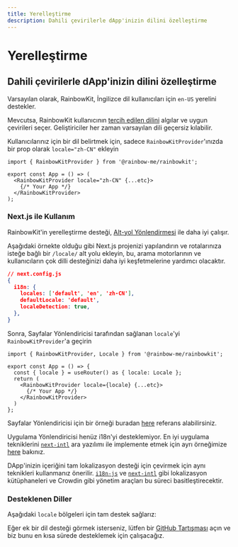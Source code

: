 ```yaml
---
title: Yerelleştirme
description: Dahili çevirilerle dApp'inizin dilini özelleştirme
---
```


# Yerelleştirme

## Dahili çevirilerle dApp'inizin dilini özelleştirme

Varsayılan olarak, RainbowKit, İngilizce dil kullanıcıları için `en-US` yerelini destekler.

Mevcutsa, RainbowKit kullanıcının [tercih edilen dilini](https://developer.mozilla.org/en-US/docs/Web/API/Navigator/language) algılar ve uygun çevirileri seçer. Geliştiriciler her zaman varsayılan dili geçersiz kılabilir.

Kullanıcılarınız için bir dil belirtmek için, sadece `RainbowKitProvider`'ınızda bir prop olarak `locale="zh-CN"` ekleyin

```tsx
import { RainbowKitProvider } from '@rainbow-me/rainbowkit';

export const App = () => (
  <RainbowKitProvider locale="zh-CN" {...etc}>
    {/* Your App */}
  </RainbowKitProvider>
);
```

### Next.js ile Kullanım

RainbowKit'in yerelleştirme desteği, [Alt-yol Yönlendirmesi](https://nextjs.org/docs/pages/building-your-application/routing/internationalization#sub-path-routing) ile daha iyi çalışır.

Aşağıdaki örnekte olduğu gibi Next.js projenizi yapılandırın ve rotalarınıza isteğe bağlı bir `/locale/` alt yolu ekleyin, bu, arama motorlarının ve kullanıcıların çok dilli desteğinizi daha iyi keşfetmelerine yardımcı olacaktır.

```json
// next.config.js
{
  i18n: {
    locales: ['default', 'en', 'zh-CN'],
    defaultLocale: 'default',
    localeDetection: true,
  },
}
```

Sonra, Sayfalar Yönlendiricisi tarafından sağlanan `locale`'yi `RainbowKitProvider`'a geçirin

```tsx
import { RainbowKitProvider, Locale } from '@rainbow-me/rainbowkit';

export const App = () => {
  const { locale } = useRouter() as { locale: Locale };
  return (
    <RainbowKitProvider locale={locale} {...etc}>
      {/* Your App */}
    </RainbowKitProvider>
  )
};
```

Sayfalar Yönlendiricisi için bir örneği buradan [here](https://github.com/rainbow-me/rainbowkit/tree/main/examples/with-next) referans alabilirsiniz.

Uygulama Yönlendiricisi henüz i18n'yi desteklemiyor. En iyi uygulama tekniklerini [`next-intl`](https://github.com/amannn/next-intl) ara yazılımı ile implemente etmek için ayrı örneğimize [here](https://github.com/rainbow-me/rainbowkit/tree/main/examples/with-next-app-i18n) bakınız.

DApp'inizin içeriğini tam lokalizasyon desteği için çevirmek için aynı teknikleri kullanmanız önerilir. [`i18n-js`](https://github.com/fnando/i18n) ve [`next-intl`](https://github.com/amannn/next-intl) gibi lokalizasyon kütüphaneleri ve Crowdin gibi yönetim araçları bu süreci basitleştirecektir.

### Desteklenen Diller

Aşağıdaki `locale` bölgeleri için tam destek sağlarız:

<Table
  header={[
    'Language', 'Region', 'Locale', 'Shortform'
  ]}
  dataTypes={[
    'string', 'string', 'code', 'code'
  ]}
  data={[
    ['English', 'United States 🇺🇸', 'en-US', 'en'],
    ['中文', 'Mainland China 🇨🇳', 'zh-CN', 'zh'],
    ['हिंदी', 'India 🇮🇳', 'hi-IN', 'hi'],
    ['Español', 'Latin America 🌎', 'es-419', 'es'],
    ['Français', 'France 🇫🇷', 'fr-FR', 'fr'],
    ['العربية', 'Middle East 🌍', 'ar-AR', 'ar'],
    ['Português', 'Brazil 🇧🇷', 'pt-BR', 'pt'],
    ['Русский', 'Russia 🇷🇺', 'ru-RU', 'ru'],
    ['Bahasa Indonesia', 'Indonesia 🇮🇩', 'id-ID', 'id'],
    ['日本語', 'Japan 🇯🇵', 'ja-JP', 'ja'],
    ['Türkçe', 'Turkey 🇹🇷', 'tr-TR', 'tr'],
    ['한국어', 'South Korea 🇰🇷', 'ko-KR', 'ko'],
    ['ภาษาไทย', 'Thailand 🇹🇭', 'th-TH', 'th'],
  ]}
/>

Eğer ek bir dil desteği görmek isterseniz, lütfen bir [GitHub Tartışması](https://github.com/rainbow-me/rainbowkit/discussions/new?category=ideas) açın ve biz bunu en kısa sürede desteklemek için çalışacağız.
